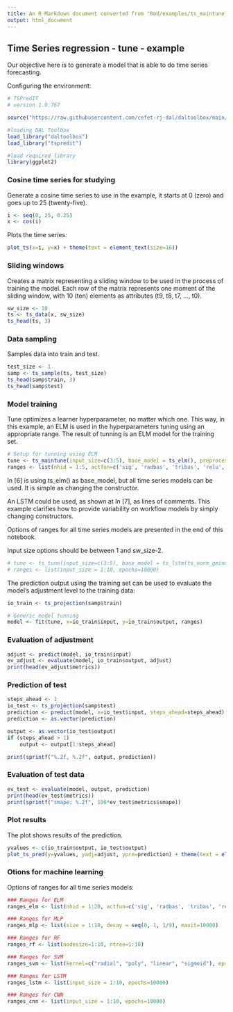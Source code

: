 ```yaml
---
title: An R Markdown document converted from "Rmd/examples/ts_maintune.ipynb"
output: html_document
---
```


## Time Series regression - tune - example

Our objective here is to generate a model that is able to do time series forecasting.

Configuring the environment:

```r
# TSPredIT
# version 1.0.767

source("https://raw.githubusercontent.com/cefet-rj-dal/daltoolbox/main/jupyter.R")

#loading DAL Toolbox
load_library("daltoolbox")
load_library("tspredit")

#load required library
library(ggplot2)
```

### Cosine time series for studying

Generate a cosine time series to use in the example, it starts at 0 (zero) and goes up to 25 (twenty-five).

```r
i <- seq(0, 25, 0.25)
x <- cos(i)
```

Plots the time series:

```r
plot_ts(x=i, y=x) + theme(text = element_text(size=16))
```

### Sliding windows

Creates a matrix representing a sliding window to be used in the process of training the model. Each row of the matrix represents one moment of the sliding window, with 10 (ten) elements as attributes (t9, t8, t7, ..., t0).

```r
sw_size <- 10
ts <- ts_data(x, sw_size)
ts_head(ts, 3)
```

### Data sampling

Samples data into train and test.

```r
test_size <- 1
samp <- ts_sample(ts, test_size)
ts_head(samp$train, 3)
ts_head(samp$test)
```

### Model training

Tune optimizes a learner hyperparameter, no matter which one. This way, in this example, an ELM is used in the hyperparameters tuning using an appropriate range. The result of tunning is an ELM model for the training set.

```r
# Setup for tunning using ELM
tune <- ts_maintune(input_size=c(3:5), base_model = ts_elm(), preprocess = list(ts_norm_gminmax()))
ranges <- list(nhid = 1:5, actfun=c('sig', 'radbas', 'tribas', 'relu', 'purelin'))
```

In [6] is using ts_elm() as base_model, but all time series models can be used. It is simple as changing the constructor.

An LSTM could be used, as shown at In [7], as lines of comments. This example clarifies how to provide variability on workflow models by simply changing constructors.

Options of ranges for all time series models are presented in the end of this notebook.

Input size options should be between 1 and sw_size-2.

```r
# tune <- ts_tune(input_size=c(3:5), base_model = ts_lstm(ts_norm_gminmax()))
# ranges <- list(input_size = 1:10, epochs=10000)
```

The prediction output using the training set can be used to evaluate the model's adjustment level to the training data:

```r
io_train <- ts_projection(samp$train)

# Generic model tunning
model <- fit(tune, x=io_train$input, y=io_train$output, ranges)
```

### Evaluation of adjustment

```r
adjust <- predict(model, io_train$input)
ev_adjust <- evaluate(model, io_train$output, adjust)
print(head(ev_adjust$metrics))
```

### Prediction of test

```r
steps_ahead <- 1
io_test <- ts_projection(samp$test)
prediction <- predict(model, x=io_test$input, steps_ahead=steps_ahead)
prediction <- as.vector(prediction)

output <- as.vector(io_test$output)
if (steps_ahead > 1)
    output <- output[1:steps_ahead]

print(sprintf("%.2f, %.2f", output, prediction))
```

### Evaluation of test data

```r
ev_test <- evaluate(model, output, prediction)
print(head(ev_test$metrics))
print(sprintf("smape: %.2f", 100*ev_test$metrics$smape))
```

### Plot results

The plot shows results of the prediction. 

```r
yvalues <- c(io_train$output, io_test$output)
plot_ts_pred(y=yvalues, yadj=adjust, ypre=prediction) + theme(text = element_text(size=16))
```

### Otions for machine learning

Options of ranges for all time series models:

```r
### Ranges for ELM
ranges_elm <- list(nhid = 1:20, actfun=c('sig', 'radbas', 'tribas', 'relu', 'purelin'))

### Ranges for MLP
ranges_mlp <- list(size = 1:10, decay = seq(0, 1, 1/9), maxit=10000)

### Ranges for RF
ranges_rf <- list(nodesize=1:10, ntree=1:10)

### Ranges for SVM
ranges_svm <- list(kernel=c("radial", "poly", "linear", "sigmoid"), epsilon=seq(0, 1, 0.1), cost=seq(20, 100, 20))

### Ranges for LSTM
ranges_lstm <- list(input_size = 1:10, epochs=10000)

### Ranges for CNN
ranges_cnn <- list(input_size = 1:10, epochs=10000)
```

